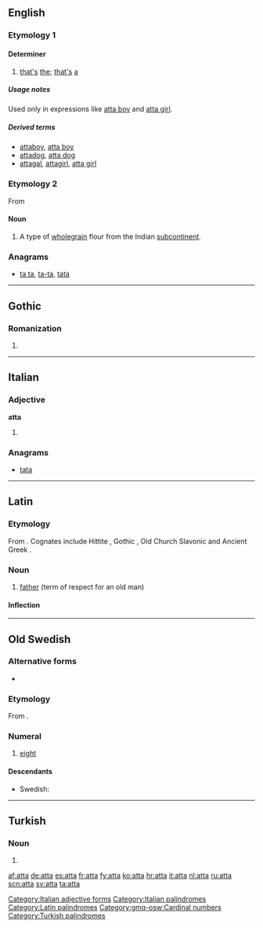 {{also|Atta|attá|átta|åtta}}
==English==

===Etymology 1===
{{rfe}}

====Determiner====
{{en-det}}

# [[that]][['s]] [[the]]; [[that]][['s]] [[a]]

=====Usage notes=====
Used only in expressions like [[atta boy]] and [[atta girl]].

=====Derived terms=====
* [[attaboy]], [[atta boy]]
* [[attadog]], [[atta dog]]
* [[attagal]], [[attagirl]], [[atta girl]]

===Etymology 2===
From {{etyl|hi|en}} {{term|आटा|tr=āṭā|lang=hi||flour, farina, dough}}

====Noun====
{{en-noun|-}}

# A type of [[wholegrain]] flour from the Indian [[subcontinent]].

===Anagrams===
* [[ta ta#English|ta ta]], [[ta-ta#English|ta-ta]], [[tata#English|tata]]

----

==Gothic==

===Romanization===
{{got-rom}}

# {{got-romanization of|𐌰𐍄𐍄𐌰}}

----

==Italian==

===Adjective===
'''atta''' {{f}}

# {{feminine of|atto|lang=it}}

===Anagrams===
* [[tata#Italian|tata]]

[[Category:Italian adjective forms]]
[[Category:Italian palindromes]]

----

==Latin==

===Etymology===
From {{etyl|ine-pro|la}} {{recons|átta||father|lang=ine-pro}}. Cognates include Hittite {{term|𒀜𒋫𒀸|tr=attas|lang=hit|sc=Xsux}}, Gothic {{term|𐌰𐍄𐍄𐌰|tr=atta|lang=got|sc=Goth}}, Old Church Slavonic {{term|отьць|lang=cu}} and Ancient Greek {{term|sc=polytonic|ἄττα|tr=átta|lang=grc}}.

===Noun===
{{la-noun|atta|attae|attae|m|first}}

# [[father]] (term of respect for an old man)

====Inflection====
{{la-decl-1st|att}}

[[Category:Latin palindromes]]

----

==Old Swedish==

===Alternative forms===
* {{l|gmq-osw|ata|āta}}

===Etymology===
From {{etyl|non|gmq-osw}} {{term|átta|lang=non}}.

===Numeral===
{{head|gmq-osw|numeral|head=ātta}}

# [[eight]]

====Descendants====
* Swedish: {{l/sv|åtta}}

[[Category:gmq-osw:Cardinal numbers]]

----

==Turkish==

===Noun===
{{head|tr|noun form}}

# {{inflection of|at||s|loc|lang=tr}}

[[Category:Turkish palindromes]]

[[af:atta]]
[[de:atta]]
[[es:atta]]
[[fr:atta]]
[[fy:atta]]
[[ko:atta]]
[[hr:atta]]
[[it:atta]]
[[nl:atta]]
[[ru:atta]]
[[scn:atta]]
[[sv:atta]]
[[ta:atta]]